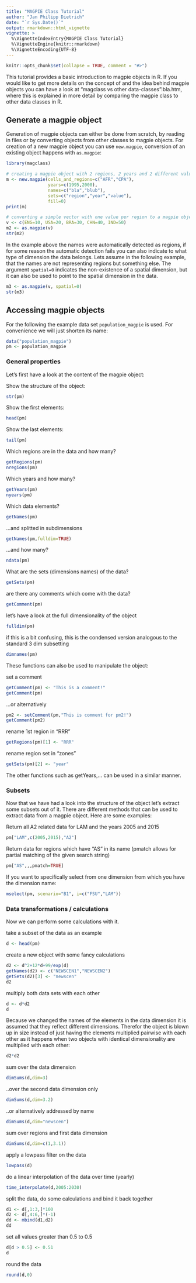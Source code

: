 ```yaml
---
title: "MAGPIE Class Tutorial"
author: "Jan Philipp Dietrich"
date: "`r Sys.Date()`"
output: rmarkdown::html_vignette
vignette: >
  %\VignetteIndexEntry{MAGPIE Class Tutorial}
  %\VignetteEngine{knitr::rmarkdown}
  %\VignetteEncoding{UTF-8}
---
```


```r
knitr::opts_chunk$set(collapse = TRUE, comment = "#>")
```

This tutorial provides a basic introduction to magpie objects in R. If you would like to get more details on the concept of and the idea behind magpie objects you can have a look at "magclass vs other data-classes":bla.htm, where this is explained in more detail by comparing the magpie class to other data classes in R.

## Generate a magpie object

Generation of magpie objects can either be done from scratch, by reading in files or by converting objects from other classes to magpie objects. For creation of a new magpie object you can use `new.magpie`, conversion of an existing object happens with `as.magpie`:

```r
library(magclass)

# creating a magpie object with 2 regions, 2 years and 2 different values
m <- new.magpie(cells_and_regions=c("AFR","CPA"),
                years=c(1995,2000),
                names=c("bla","blub"),
                sets=c("region","year","value"),
                fill=0)
print(m)

# converting a simple vector with one value per region to a magpie object
v <- c(ENG=10, USA=20, BRA=30, CHN=40, IND=50)
m2 <- as.magpie(v)
str(m2)
```


In the example above the names were automatically detected as regions, if for some reason the automatic detection fails you can also indicate to what type of dimension the data belongs. Lets assume in the following example, that the names are not representing regions but something else. The argument `spatial=0` indicates the non-existence of a spatial dimension, but it can also be used to point to the spatial dimension in the data.

```r
m3 <- as.magpie(v, spatial=0) 
str(m3)
```

## Accessing magpie objects

For the following the example data set `population_magpie` is used. For convenience we will just shorten its name:

```r
data("population_magpie")
pm <- population_magpie
```

### General properties

Let's first have a look at the content of the magpie object:

Show the structure of the object:
```r
str(pm)
```

Show the first elements:
```r
head(pm)
```
Show the last elements:
```r
tail(pm)
```

Which regions are in the data and how many?
```r
getRegions(pm)
nregions(pm)
```

Which years and how many?
```r
getYears(pm)
nyears(pm)
```

Which data elements?
```r
getNames(pm)
```

...and splitted in subdimensions
```r
getNames(pm,fulldim=TRUE)
```

...and how many?
```r
ndata(pm)
```

What are the sets (dimensions names) of the data?
```r
getSets(pm)
```

are there any comments which come with the data?
```r
getComment(pm)
```

let's have a look at the full dimensionality of the object
```r
fulldim(pm)
```

if this is a bit confusing, this is the condensed version analogous to the standard 3 dim subsetting
```r
dimnames(pm)
```

These functions can also be used to manipulate the object:

set a comment
```r
getComment(pm) <- "This is a comment!" 
getComment(pm)
```
...or alternatively
```r
pm2 <- setComment(pm,"This is comment for pm2!")
getComment(pm2)
```
rename 1st region in "RRR" 
```r
getRegions(pm)[1] <- "RRR" 
```
rename region set in "zones" 
```r
getSets(pm)[2] <- "year" 
```

The other functions such as getYears,... can be used in a similar manner.

### Subsets

Now that we have had a look into the structure of the object let's extract some subsets out of it. There are different methods that can be used to extract data from a magpie object. Here are some examples:

Return all A2 related data for LAM and the years 2005 and 2015
```r
pm["LAM",c(2005,2015),"A2"]
```

Return data for regions which have "AS" in its name (pmatch allows for partial matching of the given search string)
```r
pm["AS",,,pmatch=TRUE]
```

If you want to specifically select from one dimension from which you have the dimension name:
```r
mselect(pm, scenario="B1", i=c("FSU","LAM"))
```

### Data transformations / calculations

Now we can perform some calculations with it.

take a subset of the data as an example
```r
d <- head(pm)
```

create a new object with some fancy calculations
```r
d2 <- d^2+12*d+99/exp(d)
getNames(d2) <- c("NEWSCEN1","NEWSCEN2")
getSets(d2)[3] <- "newscen"
d2
```

multiply both data sets with each other
```r
d <- d*d2
d
```
Because we changed the names of the elements in the data dimension it is assumed that they reflect different dimensions. Therefor the object is blown up in size instead of just having the elements multiplied pairwise with each other as it happens when two objects with identical dimensionality are multiplied with each other:

```r
d2*d2
```

sum over the data dimension
```r
dimSums(d,dim=3)
```
..over the second data dimension only
```r
dimSums(d,dim=3.2)
```
..or alternatively addressed by name
```r
dimSums(d,dim="newscen")
```
sum over regions and first data dimension
```r
dimSums(d,dim=c(1,3.1))
```

apply a lowpass filter on the data
```r
lowpass(d)
```

do a linear interpolation of the data over time (yearly)
```r
time_interpolate(d,2005:2030)
```

split the data, do some calculations and bind it back together
```r
d1 <- d[,1:3,]*100
d2 <- d[,4:6,]*(-1)
dd <- mbind(d1,d2)
dd
```

set all values greater than 0.5 to 0.5
```r
d[d > 0.5] <- 0.51
d
```

round the data
```r
round(d,0)
```




